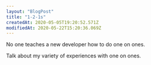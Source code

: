 ```yaml
---
layout: "BlogPost"
title: "1-2-1s"
createdAt: 2020-05-05T19:20:52.571Z
modifiedAt: 2020-05-22T15:20:36.069Z
---
```


No one teaches a new developer how to do one on ones.

Talk about my variety of experiences with one on ones.
